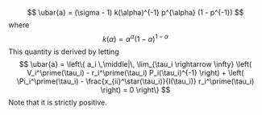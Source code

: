 $$
\ubar{a} = (\sigma - 1) k(\alpha)^{-1} p^{\alpha} (1 - p^{-1})
$$
where
$$
k(\alpha) = \alpha^\alpha (1 - \alpha)^{1 - \alpha}
$$
This quantity is derived by letting
$$
\ubar{a} = \left\{ a_i \,\middle|\, \lim_{\tau_i \rightarrow \infty} \left( V_i^\prime(\tau_i) - r_i^\prime(\tau_i) P_i(\tau_i)^{-1} \right) + \left( \Pi_i^\prime(\tau_i) - \frac{x_{ii}^\star(\tau_i)}{I(\tau_i)} r_i^\prime(\tau_i) \right) = 0 \right\}
$$
Note that it is strictly positive. 